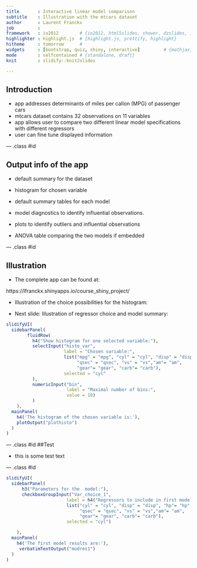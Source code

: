 ```yaml
---
title       : Interactive linear model comparison
subtitle    : Illustration with the mtcars dataset
author      : Laurent Franckx 
job         : 
framework   : io2012        # {io2012, html5slides, shower, dzslides, ...}
highlighter : highlight.js  # {highlight.js, prettify, highlight}
hitheme     : tomorrow      # 
widgets     : [bootstrap, quiz, shiny, interactive]         # {mathjax, quiz, bootstrap}
mode        : selfcontained # {standalone, draft}
knit        : slidify::knit2slides

---
```



## Introduction

- app addresses  determinants of  miles per callon (MPG) of passenger cars 
- mtcars dataset contains 32 observations on 11 variables
- app allows user to compare two different linear model specifications with different regressors
- user can fine tune displayed information

--- .class #id 


## Output info of the app

- default summary for the dataset

- histogram for chosen variable

- default summary tables for each model

- model diagnostics  to identify influential observations.

- plots to identify outliers and influential observations 

- ANOVA table comparing the two models if embedded 

--- .class #id 


## Illustration

- The complete app can be found at:

https://lfranckx.shinyapps.io/course_shiny_project/

- Illustration of the choice possibilities for the histogram:

- Next slide: Illustration of regressor choice and model summary:



```r
slidifyUI(
  sidebarPanel(
        fluidRow(
          h4("Show histogram for one selected variable:"),
          selectInput("histo_var", 
                      label = "Chosen variable:", 
                      list("mpg" = "mpg", "cyl" = "cyl", "disp" = "disp", "hp"= "hp", "drat" = "drat", "wt" = "wt", 
                           "qsec" = "qsec", "vs" = "vs","am"= "am", 
                           "gear"= "gear", "carb"= "carb"),
                      selected = "cyl"
          ),
          numericInput("bin", 
                       label = "Maximal number of bins:", 
                       value = 10)
          )
    ),
  mainPanel(
    h4('The histogram of the chosen variable is:'),
    plotOutput("plothisto")
  )
)

```

 
--- .class #id 
##Test

- this is some test text

--- .class #id 


```r
slidifyUI(
  sidebarPanel(
      h3("Parameters for the  model:"),
      checkboxGroupInput("Var_choice_1", 
                       label = h4("Regressors to include in first model:"), 
                       list("cyl" = "cyl", "disp" = "disp", "hp"= "hp", "drat" = "drat", "wt" = "wt", 
                            "qsec" = "qsec", "vs" = "vs","am"= "am", 
                            "gear"= "gear", "carb"= "carb"),
                       selected = "cyl")

    ),
  mainPanel(
    h4('The first model results are:'),
     verbatimTextOutput("modres1")
  )
)

```

